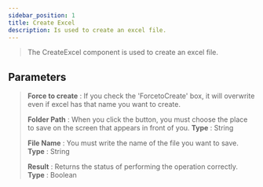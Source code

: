 ```yaml
---
sidebar_position: 1
title: Create Excel
description: Is used to create an excel file.
---
```

> The CreateExcel component is used to create an excel file.

## Parameters

> **Force to create** : If you check the 'ForcetoCreate' box, it will overwrite even if excel has that name you want to create.
>
> **Folder Path** : When you click the button, you must choose the place to save on the screen that appears in front of you. **Type** : String
>
> **File Name** : You must write the name of the file you want to save. **Type** : String
>
> **Result** : Returns the status of performing the operation correctly. **Type** : Boolean
